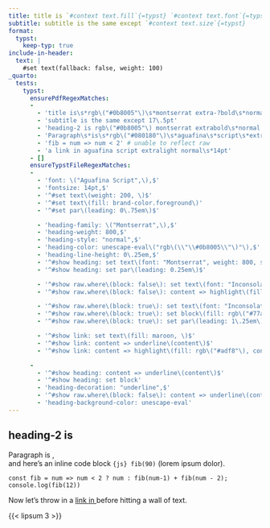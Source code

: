 ```yaml
---
title: title is `#context text.fill`{=typst} `#context text.font`{=typst} `#context text.weight`{=typst} `#context text.style`{=typst} `#context text.size`{=typst}
subtitle: subtitle is the same except `#context text.size`{=typst}
format:
  typst:
    keep-typ: true
include-in-header:
  text: |
    #set text(fallback: false, weight: 100)
_quarto:
  tests:
    typst:
      ensurePdfRegexMatches:
      -
        - 'title is\s*rgb\("#0b8005"\)\s*montserrat extra-?bold\s*normal\s21pt'
        - 'subtitle is the same except 17\.5pt'
        - 'heading-2 is rgb\("#0b8005"\) montserrat extrabold\s*normal 19\.6pt'
        - 'Paragraph\s*is\s*rgb\("#080180"\)\s*aguafina\s*script\s*extra-?light\s*normal[\s,]*14pt'
        - 'fib = num => num < 2' # unable to reflect raw
        - 'a link in aguafina script extralight normal\s*14pt'
      - []
      ensureTypstFileRegexMatches:
      -
        - 'font: \("Aguafina Script",\),$'
        - 'fontsize: 14pt,$'
        - '^#set text\(weight: 200, \)$'
        - '^#set text\(fill: brand-color.foreground\)'
        - '^#set par\(leading: 0\.75em\)$'

        - 'heading-family: \("Montserrat",\),$'
        - 'heading-weight: 800,$'
        - 'heading-style: "normal",$'
        - 'heading-color: unescape-eval\("rgb\(\\"\\#0b8005\\"\)"\),$'
        - 'heading-line-height: 0\.25em,$'
        - '^#show heading: set text\(font: "Montserrat", weight: 800, style: "normal", fill: rgb\("#0b8005"\), \)$'
        - '^#show heading: set par\(leading: 0.25em\)$'

        - '^#show raw.where\(block: false\): set text\(font: "Inconsolata", weight: 600, size: 0.57\*14pt, fill: rgb\(8, 111, 15\), \)$'
        - '^#show raw.where\(block: false\): content => highlight\(fill: rgb\(255, 250, 224\), content\)$'

        - '^#show raw.where\(block: true\): set text\(font: "Inconsolata", size: 18pt, fill: rgb\(245, 255, 250\), \)$'
        - '^#show raw.where\(block: true\): set block\(fill: rgb\("#77aae1"\)\)$'
        - '^#show raw.where\(block: true\): set par\(leading: 1\.25em\)$'

        - '^#show link: set text\(fill: maroon, \)$'
        - '^#show link: content => underline\(content\)$'
        - '^#show link: content => highlight\(fill: rgb\("#adf8"\), content\)$'

      -
        - '^#show heading: content => underline\(content\)$'
        - '^#show heading: set block'
        - 'heading-decoration: "underline",$'
        - '^#show raw.where\(block: false\): content => underline\(content\)$'
        - 'heading-background-color: unescape-eval'
---
```


## heading-2 is `#context text.fill #context text.font #context text.weight #context text.style #context text.size`{=typst}

Paragraph is `#context text.fill #context text.font #context text.weight #context text.style #context text.size`{=typst}, \
and here's an inline code block `{js} fib(90)` (lorem ipsum dolor).

```
const fib = num => num < 2 ? num : fib(num-1) + fib(num - 2);
console.log(fib(12))
```

Now let's throw in a [link in `#context text.font`{=typst} `#context text.weight`{=typst} `#context text.style`{=typst} `#context text.size`{=typst}](https://www.example.com) before hitting a wall of text.

{{< lipsum 3 >}}

